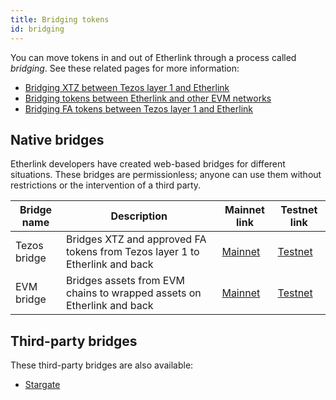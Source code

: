 ```yaml
---
title: Bridging tokens
id: bridging
---
```


You can move tokens in and out of Etherlink through a process called _bridging_.
See these related pages for more information:

- [Bridging XTZ between Tezos layer 1 and Etherlink](/bridging/bridging-tezos)
- [Bridging tokens between Etherlink and other EVM networks](/bridging/bridging-evm)
- [Bridging FA tokens between Tezos layer 1 and Etherlink](/bridging/bridging-fa)

## Native bridges

Etherlink developers have created web-based bridges for different situations.
These bridges are permissionless; anyone can use them without restrictions or the intervention of a third party.

<div class="customTableContainerWrapper">
<table class="customTableContainer">
  <thead>
    <tr>
      <th>Bridge name</th>
      <th>Description</th>
      <th>Mainnet link</th>
      <th>Testnet link</th>
    </tr>
  </thead>
  <tbody>
    <tr>
      <td>Tezos bridge</td>
      <td>Bridges XTZ and approved FA tokens from Tezos layer 1 to Etherlink and back</td>
      <td><a href="https://bridge.etherlink.com/tezos" target="_blank" rel="noopener noreferrer">Mainnet</a></td>
      <td><a href="https://testnet.bridge.etherlink.com/tezos" target="_blank" rel="noopener noreferrer">Testnet</a></td>
    </tr>
    <tr>
      <td>EVM bridge</td>
      <td>Bridges assets from EVM chains to wrapped assets on Etherlink and back</td>
      <td><a href="https://bridge.etherlink.com/evm" target="_blank" rel="noopener noreferrer">Mainnet</a></td>
      <td><a href="https://testnet.bridge.etherlink.com/evm" target="_blank" rel="noopener noreferrer">Testnet</a></td>
    </tr>
  </tbody>
</table>
</div>

## Third-party bridges

These third-party bridges are also available:

- [Stargate](https://stargate.finance/bridge?dstChain=etherlink)
